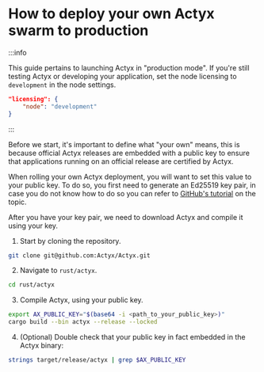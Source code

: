 # How to deploy your own Actyx swarm to production

:::info

This guide pertains to launching Actyx in "production mode".
If you're still testing Actyx or developing your application, set the node licensing
to `development` in the node settings.

```json
"licensing": {
    "node": "development"
}
```

:::

Before we start, it's important to define what "your own" means, this is because official
Actyx releases are embedded with a public key to ensure that applications running on an
official release are certified by Actyx.

When rolling your own Actyx deployment, you will want to set this value to your public key.
To do so, you first need to generate an Ed25519 key pair, in case you do not know how to do so
you can refer to [GitHub's tutorial](https://docs.github.com/en/authentication/connecting-to-github-with-ssh/generating-a-new-ssh-key-and-adding-it-to-the-ssh-agent#generating-a-new-ssh-key) on the topic.

After you have your key pair, we need to download Actyx and compile it using your key.

1. Start by cloning the repository.

```bash
git clone git@github.com:Actyx/Actyx.git
```

2. Navigate to `rust/actyx`.

```bash
cd rust/actyx
```

3. Compile Actyx, using your public key.

```bash
export AX_PUBLIC_KEY="$(base64 -i <path_to_your_public_key>)"
cargo build --bin actyx --release --locked
```

4. (Optional) Double check that your public key in fact embedded in the Actyx binary:

```bash
strings target/release/actyx | grep $AX_PUBLIC_KEY
```
